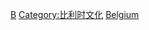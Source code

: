 {{Catnav|頁面分類|地理|大洲|欧洲和北美地区世界遗产}}
{{Catnav|頁面分類|地理|国家|欧洲国家|比利時}}
{{Commonscat|World Heritage Sites in Belgium}}

[[Category:欧洲和北美地区世界遗产|B]]
[[Category:比利时文化|Category:比利时文化]]
[[Category:各國世界遺產|Belgium]]